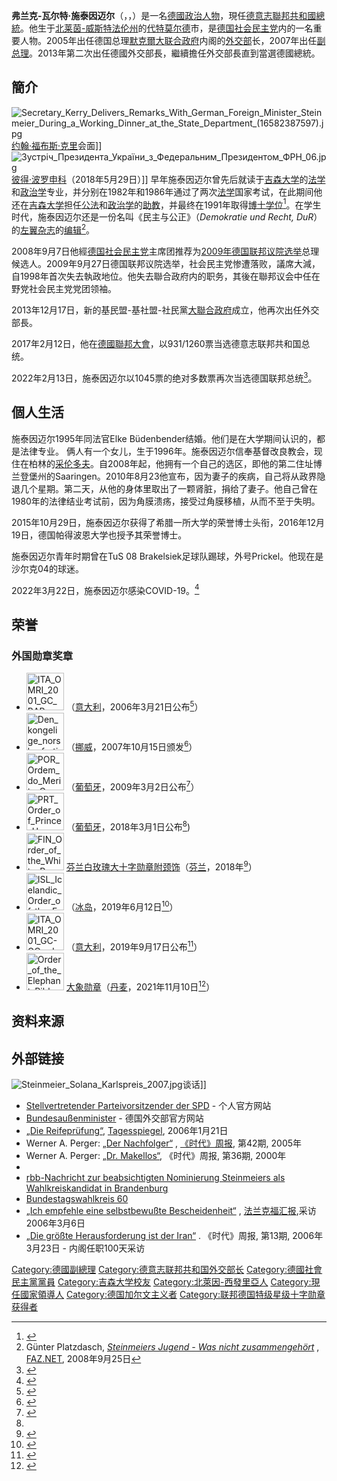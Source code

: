 {{noteTA
|T=zh-tw:法蘭克-華特·史坦麥爾;zh-cn:弗兰克-瓦尔特·施泰因迈尔;zh-hk:法蘭-禾特·施泰因邁爾;
|G1=PP
|1=zh-tw:法蘭克-華特;zh-cn:弗兰克-瓦尔特;zh-hk:法蘭-禾特;
|2=zh-tw:史坦麥爾;zh-cn:施泰因迈尔;zh-hk:施泰因邁爾;
|3=zh-hans:默克尔;zh-hant:默克爾; zh-tw:梅克爾;
|4=zh-hans:代特莫尔德;zh-hant:代特莫爾德;zh-tw:德特摩德;
}}
{{Infobox officeholder
| name = 法蘭克-華特·史坦麥爾<br /><small>{{lang|de|Frank-Walter Steinmeier}}</small>
| image = Frank-Walter Steinmeier - 2018 (cropped).jpg
| caption = 
| office1 = {{flagicon|德国}} [[德國聯邦總統|德國聯邦總統]]
| term_start1 = {{startdate|2017|3|19}}
| term_end1 = 
| chancellor1 = [[安格拉·默克爾|安格拉·默克爾]]<br>[[奥拉夫·朔尔茨|奥拉夫·朔尔茨]]
| predecessor1 = [[约阿希姆·高克|约阿希姆·高克]]
| office2 = {{flagicon|德国}} [[德國外交部|德國外交部部長]]
| chancellor2 = [[安格拉·默克爾|安格拉·默克爾]]
| term_start2 = {{start date|2013|12|17}}
| term_end2 = {{end date|2017|1|27}}
| predecessor2 = [[基多·威斯特威勒|基多·威斯特威勒]]
| successor2 = [[西格玛尔·加布里尔|西格玛尔·加布里尔]]
| chancellor3 = [[安格拉·默克爾|安格拉·默克爾]]
| term_start3 = {{start date|2005|11|22}}
| term_end3 = {{end date|2009|10|27}}
| predecessor3 = [[约瑟夫·菲舍尔|约瑟夫·菲舍尔]]
| successor3 = [[基多·威斯特威勒|基多·威斯特威勒]]
| office4 = [[File:Sozialdemokratische_Partei_Deutschlands,_Logo_um_2000.svg|15px]] [[德国社会民主党|德国社会民主党]][[德国联邦议院|联邦议院领袖]]
| term_start4 = 2009年10月27日
| term_end4 = 2013年12月16日
| predecessor4 = [[彼得·施特鲁克|彼得·施特鲁克]]
| successor4 = {{le|托马斯·奥珀曼|Thomas Oppermann}}
| office5 = {{flagicon|德国}} [[德国副总理|德国副总理]]
| chancellor5 = [[安格拉·默克爾|安格拉·默克爾]]
| term_start5 = 2007年11月21日
| term_end5 = 2009年10月27日
| predecessor5 = [[弗朗茨·明特费林|弗朗茨·明特费林]]
| successor5 = [[基多·威斯特威勒|基多·威斯特威勒]]
| office6 = {{flagicon|德国}} [[德国总理府|德国总理府]]主任
| chancellor6 = [[格哈特·施羅德|格哈特·施羅德]]
| term_start6 = 1999年7月31日
| term_end6 = 2005年11月22日
| predecessor6 = {{le|博多·洪巴赫|Bodo Hombach}}
| successor6 = [[托马斯·德梅齐埃|托马斯·德梅齐埃]]
| office7 = [[File:OSCE_logo.svg|30px]] [[欧洲安全与合作组织|欧洲安全与合作组织]]轮值主席
| term_start7 = 2016年1月1日
| term_end7 = 2017年1月1日
| predecessor7 = [[伊维察·达契奇|伊维察·达契奇]]
| successor7 = [[塞巴斯蒂安·库尔茨|塞巴斯蒂安·库尔茨]]
| birth_date = {{birth date and age|1956|1|5|df=y}}
| birth_place = {{flag|West Germany}}[[代特莫尔德|代特莫尔德]]<br />{{small|（今{{GER}}[[代特莫尔德|代特莫尔德]]）}}
| death_date = 
| death_place = 
| party = [[德国社会民主党|社會民主黨]]
| alma_mater = [[吉森大学|吉森大学]]
| spouse = {{marriage|埃爾克·布登本德(Elke Büdenbender)|1995}}
| children = Merit Steinmeier
| signature = Signature f.-w. steinmeier.png
}}

'''弗兰克-瓦尔特·施泰因迈尔'''（{{lang-de|Frank-Walter Steinmeier}}，{{IPA-de|ˈfʁaŋkˌvaltɐ ˈʃtaɪnˌmaɪ.ɐ|-|De-Frank-Walter Steinmeier.ogg}}，{{bd|1956年|1月5日|catIdx=S}}）是一名[[德國|德國]][[政治人物|政治人物]]，現任[[德意志聯邦共和國|德意志聯邦共和國]][[德國聯邦總統|總統]]。他生于[[北莱茵-威斯特法伦州|北莱茵-威斯特法伦州]]的[[代特莫尔德|代特莫尔德]]市，是[[德国社会民主党|德国社会民主党]]内的一名重要人物。2005年出任德国总理[[默克爾|默克爾]][[大联合政府|大联合政府]]内阁的[[德國外交部|外交部]]长，2007年出任[[德国副总理|副总理]]。2013年第二次出任德國外交部長，繼續擔任外交部長直到當選德國總統。

== 簡介 ==
[[File:Secretary_Kerry_Delivers_Remarks_With_German_Foreign_Minister_Steinmeier_During_a_Working_Dinner_at_the_State_Department_(16582387597).jpg|thumb]][[约翰·福布斯·克里|约翰·福布斯·克里]]会面]]
[[File:Зустріч_Президента_України_з_Федеральним_Президентом_ФРН_06.jpg|thumb]][[彼得·波罗申科|彼得·波罗申科]]（2018年5月29日）]] 
早年施泰因迈尔曾先后就读于[[吉森大学|吉森大学]]的[[法学|法学]]和[[政治学|政治学]]专业，并分别在1982年和1986年通过了两次[[法学|法学]]国家考试，在此期间他还在[[吉森大学|吉森大学]]担任[[公法|公法]]和[[政治学|政治学]]的[[助教|助教]]，并最终在1991年取得[[博士学位|博士学位]]<ref>{{Cite web |url=http://d-nb.info/931554675 |title=Katalog der Deutschen Nationalbibliothek |access-date=2010-01-18 |archive-date=2022-02-19 |archive-url=https://web.archive.org/web/20220219095130/https://portal.dnb.de/opac.htm?method=simpleSearch&cqlMode=true&query=idn%3D931554675 |dead-url=no }}</ref>。在学生时代，施泰因迈尔还是一份名叫《民主与公正》（''Demokratie und Recht, DuR''）的[[左翼|左翼]][[杂志|杂志]]的[[编辑|编辑]]<ref>Günter Platzdasch, ''[http://www.faz.net/s/RubD5CB2DA481C04D05AA471FA88471AEF0/Doc~E3467058A6E3C44A2A187DA139B9DF4A8~ATpl~Ecommon~Scontent.html Steinmeiers Jugend - Was nicht zusammengehört] {{Wayback|url=http://www.faz.net/s/RubD5CB2DA481C04D05AA471FA88471AEF0/Doc~E3467058A6E3C44A2A187DA139B9DF4A8~ATpl~Ecommon~Scontent.html |date=20090908012754 }}'', [[法兰克福汇报#FAZ.net|FAZ.NET]], 2008年9月25日</ref>。

2008年9月7日他經[[德国社会民主党|德国社会民主党]]主席团推荐为[[2009年德国联邦议院选举|2009年德国联邦议院选举]]总理候选人。2009年9月27日德国联邦议院选举，社会民主党惨遭落败，議席大減，自1998年首次失去執政地位。他失去聯合政府内的职务，其後在聯邦议会中任在野党社会民主党党团领袖。

2013年12月17日，新的基民盟-基社盟-社民黨[[大聯合政府|大聯合政府]]成立，他再次出任外交部長。

2017年2月12日，他在[[德國聯邦大會|德國聯邦大會]]，以931/1260票当选德意志联邦共和国总统。

2022年2月13日，施泰因迈尔以1045票的绝对多数票再次当选德国联邦总统<ref>{{Cite web|title=德国选举新一任联邦总统，施泰因迈尔获得连任|url=https://news.sina.com.cn/w/2022-02-13/doc-ikyakumy5759381.shtml|access-date=2022-02-13|date=2022-02-13|last=界面新闻|work=news.sina.com.cn|archive-date=2022-02-13|archive-url=https://web.archive.org/web/20220213145120/https://news.sina.com.cn/w/2022-02-13/doc-ikyakumy5759381.shtml|dead-url=no}}</ref>。

== 個人生活 ==
施泰因迈尔1995年同法官Elke Büdenbender结婚。他们是在大学期间认识的，都是法律专业。 俩人有一个女儿，生于1996年。施泰因迈尔信奉基督改良教会，现住在柏林的[[采伦多夫|采伦多夫]]。自2008年起，他拥有一个自己的选区，即他的第二住址博兰登堡州的Saaringen。2010年8月23他宣布，因为妻子的疾病，自己将从政界隐退几个星期。第二天，从他的身体里取出了一颗肾脏，捐给了妻子。他自己曾在1980年的法律结业考试前，因为角膜溃疡，接受过角膜移植，从而不至于失明。

2015年10月29日，施泰因迈尔获得了希腊一所大学的荣誉博士头衔，2016年12月19日，德国帕得波恩大学也授予其荣誉博士。 

施泰因迈尔青年时期曾在TuS 08 Brakelsiek足球队踢球，外号Prickel。他现在是沙尔克04的球迷。

2022年3月22日，施泰因迈尔感染COVID-19。<ref>{{cite news |title=德国总统夫妇感染新冠病毒 |url=https://news.sina.com.cn/w/2022-03-23/doc-imcwipii0000961.shtml |accessdate=2022-03-23 |archive-date=2022-03-23 |archive-url=https://web.archive.org/web/20220323105019/https://news.sina.com.cn/w/2022-03-23/doc-imcwipii0000961.shtml }}</ref>

==荣誉==
===外国勋章奖章===
* [[File:ITA_OMRI_2001_GC_BAR.svg|60px]] {{link-it|意大利共和国功绩大十字骑士勋章|Ordine al merito della Repubblica Italiana}}（[[意大利|意大利]]，2006年3月21日公布<ref>{{it}}{{cite web |url=https://www.quirinale.it/onorificenze/insigniti/173899 |title=Steinmeier Sig. Frank-Walter |publisher=Presidenza della Repubblica |date= |accessdate=2021-10-16 |archive-date=2021-11-02 |archive-url=https://web.archive.org/web/20211102200438/https://www.quirinale.it/onorificenze/insigniti/173899 |dead-url=no }}</ref>）
* [[File:Den_kongelige_norske_fortjenstorden_storkors_stripe.svg|60px]] {{link-en|功绩大十字勋章|Royal Norwegian Order of Merit}}（[[挪威|挪威]]，2007年10月15日颁发<ref>{{no icon}}{{cite web |url=https://www.kongehuset.no/tildelinger.html?tid=28028&sek=27995&q=Frank-Walter+Steinmeier&type=&aarstall= |title=Tildelinger av ordener og medaljer |publisher=Det Noske Kongehus |date= |accessdate=2021-10-16 |archive-date=2022-02-19 |archive-url=https://web.archive.org/web/20220219095123/https://www.kongehuset.no/tildelinger.html?tid=28028&sek=27995&q=Frank-Walter+Steinmeier&type=&aarstall= |dead-url=no }}</ref>）
* [[File:POR_Ordem_do_Merito_Gra-Cruz_BAR.svg|60px]] {{link-pt|功绩大十字勋章|Ordem do Mérito}}（[[葡萄牙|葡萄牙]]，2009年3月2日公布<ref name='ptorder'>{{pt}}{{cite web |url=https://www.ordens.presidencia.pt/?idc=154&list=1 |title=ENTIDADES ESTRANGEIRAS AGRACIADAS COM ORDENS PORTUGUESAS |publisher=Presidência da República Portuguesa |date= |accessdate=2021-10-16 |archive-date=2019-08-31 |archive-url=https://web.archive.org/web/20190831074032/http://www.ordens.presidencia.pt/?idc=154&list=1 |dead-url=no }}</ref>）
* [[File:PRT_Order_of_Prince_Henry_-_Grand_Collar_BAR.png|60px]] {{link-pt|恩里克王子勋章大颈饰|Ordem do Infante D. Henrique}}（[[葡萄牙|葡萄牙]]，2018年3月1日公布<ref name='ptorder'/>)
* [[File:FIN_Order_of_the_White_Rose_Grand_Cross_BAR.png|60px]] [[芬兰白玫瑰勋章|芬兰白玫瑰大十字勋章附颈饰]]（[[芬兰|芬兰]]，2018年<ref>{{fi}}{{cite web |url=https://ritarikunnat.fi/ritarikunnat/palkitut/suomen-valkoisen-ruusun-ritarikunnan-suurristin-ketjuineen-ulkomaalaiset-saajat/ |title=Suomen Valkoisen Ruusun ritarikunnan suurristin ketjuineen ulkomaalaiset saajat |publisher=RITARIKUNTIEN KANSLIA |date= |accessdate=2021-10-20 |archive-date=2021-12-19 |archive-url=https://web.archive.org/web/20211219004449/https://ritarikunnat.fi/ritarikunnat/palkitut/suomen-valkoisen-ruusun-ritarikunnan-suurristin-ketjuineen-ulkomaalaiset-saajat/ |dead-url=no }}</ref>）
* [[File:ISL_Icelandic_Order_of_the_Falcon_-_Grand_Cross_BAR.png|60px]] {{link-en|白隼大十字勋章附颈饰|Order of the Falcon}}（[[冰岛|冰岛]]，2019年6月12日<ref>{{is}}{{cite web |url=https://www.forseti.is/f%C3%A1lkaor%C3%B0an/orduhafaskra/# |title=Orðuhafaskrá |publisher=Forseti Íslands |date= |accessdate=2021-10-16 |deadurl=no |archiveurl=https://web.archive.org/web/20200103104432/https://www.forseti.is/f%C3%A1lkaor%C3%B0an/orduhafaskra/ |archivedate=2020-01-03 }}</ref>）
* [[File:ITA_OMRI_2001_GC-GCord_BAR.svg|60px]] {{link-it|意大利共和国功绩大十字骑士勋章附颈饰|Ordine al merito della Repubblica Italiana}}（[[意大利|意大利]]，2019年9月17日公布<ref>{{it}}{{cite web |url=https://www.quirinale.it/onorificenze/insigniti/360243 |title=Steinmeier S.E. Frank-Walter - decorato di Gran Cordone |publisher=Presidenza della Repubblica |date= |accessdate=2021-10-16 |archive-date=2020-10-23 |archive-url=https://web.archive.org/web/20201023082125/https://www.quirinale.it/onorificenze/insigniti/360243 |dead-url=no }}</ref>）
* [[File:Order_of_the_Elephant_Ribbon_bar.svg|60px]] [[大象勋章|大象勋章]]（[[丹麦|丹麦]]，2021年11月10日<ref>{{da}}{{cite web |url=https://www.kongehuset.dk/monarkiet-i-danmark/ordener-og-medaljer/modtagere-af-danske-dekorationer/#oversigt-over-modtagere-af-danske-dekorationer |title=Modtagere af danske dekorationer |publisher=Kongehuset.dk |date= |accessdate=2022-05-09 |archive-date=2022-05-18 |archive-url=https://web.archive.org/web/20220518072341/https://www.kongehuset.dk/monarkiet-i-danmark/ordener-og-medaljer/modtagere-af-danske-dekorationer/#oversigt-over-modtagere-af-danske-dekorationer |dead-url=no }}</ref>）

== 资料来源 ==
<div class="references-small">
<references/>
</div>

== 外部链接 ==
[[File:Steinmeier_Solana_Karlspreis_2007.jpg|thumb]]谈话]]
{{Commonscat|Frank-Walter Steinmeier|弗兰克-瓦尔特·施泰因迈尔}}
* [http://www.frankwaltersteinmeier.de/ Stellvertretender Parteivorsitzender der SPD] {{Wayback|url=http://www.frankwaltersteinmeier.de/ |date=20160503211732 }} - 个人官方网站
* [http://www.auswaertiges-amt.de/www/de/aamt/leitung/steinmeier_html Bundesaußenminister] {{Wayback|url=http://www.auswaertiges-amt.de/www/de/aamt/leitung/steinmeier_html |date=20170908085023 }} - 德国外交部官方网站
* [http://www.tagesspiegel.de/dritte-seite/archiv/21.01.2006/2304397.asp „Die Reifeprüfung“]{{dead link|date=2018年2月 |bot=InternetArchiveBot |fix-attempted=yes }}, [[Der_Tagesspiegel|Tagesspiegel]], 2006年1月21日
* Werner A. Perger: [http://zeus.zeit.de/text/online/2005/42/perger_steinmeier „Der Nachfolger“] {{Wayback|url=http://zeus.zeit.de/text/online/2005/42/perger_steinmeier |date=20080917065210 }}, [[《时代》周报|《时代》周报]], 第42期, 2005年
* Werner A. Perger: [https://web.archive.org/web/20060110081747/http://zeus.zeit.de/text/archiv/2000/36/200036_steinmeier.xml „Dr. Makellos“], 《时代》周报, 第36期, 2000年
* {{DNB-Portal|113572026}}
* [http://www.rbb-online.de/_/nachrichten/politik/beitrag_jsp/key=news6115099.html rbb-Nachricht zur beabsichtigten Nominierung Steinmeiers als Wahlkreiskandidat in Brandenburg] {{Wayback|url=http://www.rbb-online.de/_/nachrichten/politik/beitrag_jsp/key=news6115099.html |date=20070927201142 }}
* [https://web.archive.org/web/20080915185150/http://www.bundestag.de/parlament/wahlen/wahlen2005/wk060.html Bundestagswahlkreis 60]
* [http://www.faz.net/s/Rub594835B672714A1DB1A121534F010EE1/Doc~E71882E80240A4767A4515FC07B1BE956~ATpl~Ecommon~Scontent.html „Ich empfehle eine selbstbewußte Bescheidenheit“] {{Wayback|url=http://www.faz.net/s/Rub594835B672714A1DB1A121534F010EE1/Doc~E71882E80240A4767A4515FC07B1BE956~ATpl~Ecommon~Scontent.html |date=20110228034642 }}, [[法兰克福汇报|法兰克福汇报]],采访 2006年3月6日
* [http://www.zeit.de/2006/13/Steinmeier „Die größte Herausforderung ist der Iran“] {{Wayback|url=http://www.zeit.de/2006/13/Steinmeier |date=20200922114851 }}. 《时代》周报, 第13期, 2006年3月23日 - 内阁任职100天采访

{{start box}}
{{s-off}}
{{s-before|[[约施卡·菲舍尔|约施卡·菲舍尔]]}}
{{s-title|[[File:Auswärtiges_Amt_Logo.svg|22px]] [[德國外交部|德國外交部]]部长|2005年11月22日－2009年10月27日}}
{{s-after|rows=2|[[基多·威斯特威勒|基多·威斯特威勒]]}}
{{s-before|[[弗朗茨·明特费林|弗朗茨·明特费林]]}}
{{s-title|[[File:Bundesadler_Bundesorgane.svg|22px]] [[德国副总理|德国副总理]]|2007年11月21日－2009年10月27日}}
{{s-before|[[基多·威斯特威勒|基多·威斯特威勒]]}}
{{s-title|[[File:Auswärtiges_Amt_Logo.svg|22px]] [[德國外交部|德國外交部]]部长|2013年12月17日－2017年1月27日}}
{{s-none|[[西格玛尔·加布里尔|西格玛尔·加布里尔]]}}
{{s-before|[[约阿希姆·高克|约阿希姆·高克]]}}
{{s-title|[[File:Flag_of_the_President_of_Germany.svg|22px]] [[德国联邦总统|德国联邦总统]]|2017年3月19日–}}
{{s-inc}} 
{{end box}}
{{德國聯邦總統}}
{{歐盟成員國國家元首}}
{{德意志联邦共和国外交部长}}
{{Authority control}}

{{DEFAULTSORT:Steinmeier, Frank-Walter}}
[[Category:德國副總理|Category:德國副總理]]
[[Category:德意志联邦共和国外交部长|Category:德意志联邦共和国外交部长]]
[[Category:德國社會民主黨黨員|Category:德國社會民主黨黨員]]
[[Category:吉森大学校友|Category:吉森大学校友]]
[[Category:北萊因-西發里亞人|Category:北萊因-西發里亞人]]
[[Category:現任國家領導人|Category:現任國家領導人]]
[[Category:德国加尔文主义者|Category:德国加尔文主义者]]
[[Category:联邦德国特级星级十字勋章获得者|Category:联邦德国特级星级十字勋章获得者]]